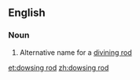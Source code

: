 ==English==

===Noun===
{{en-noun}}

# Alternative name for a [[divining rod]]

[[et:dowsing rod]]
[[zh:dowsing rod]]